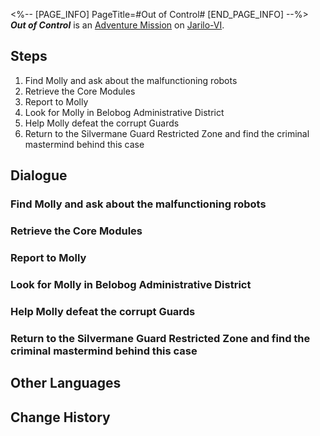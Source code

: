 <%-- [PAGE_INFO]
PageTitle=#Out of Control#
[END_PAGE_INFO] --%>
{{Stub|Dialogue.}}
{{Mission Infobox
|id            = 2011101
|title         = 
|image         = <!--Mission Out of Control.png-->
|type          = Adventure
|event_name    = 
|chapter       = 
|requirements  = [[Trailblaze Mission]] ''[[Silent Galaxy]]'' completed
|summary       = After comforting Molly, you tell her to hide in Neverwinter Workshop, and get her testimony that corruption is happening in the army. What will happen next?
|characters    = Molly; Shocked Silvermane Guard; Trailblazer; Worried Silvermane Guard
|startLocation = [[Jarilo-VI]] - [[Silvermane Guard Restricted Zone]]
|world         = Jarilo-VI
|area          = Silvermane Guard Restricted Zone
|prev          = 
|next          = 
|exp           = 250
|credits       = 14000
|stellarJade   = 40
|other         = {{Card List|Condensed Aether*4; Shield (Item)*100}}
}}
'''''Out of Control''''' is an [[Adventure Mission]] on [[Jarilo-VI]].

==Steps==
# Find Molly and ask about the malfunctioning robots
# Retrieve the Core Modules
# Report to Molly
# Look for Molly in Belobog Administrative District
# Help Molly defeat the corrupt Guards
# Return to the Silvermane Guard Restricted Zone and find the criminal mastermind behind this case

<!--
==Gameplay Notes==

--><!--
==Trial Character==

-->
==Dialogue==
{{Stub Dialogue}}
===Find Molly and ask about the malfunctioning robots===
{{Mission Description|type=adventure|location=Silvermane Guard Restricted Zone|You receive a notification from the Belobog Silvermane Guard Restricted Zone: There are malfunctioning robots roaming around the zone, which might be dangerous.<br />This is not your business... But as someone helpful, you should find Molly and ask about the details.}}
{{Dialogue Start}}
:{{tx}}
{{Dialogue End}}

===Retrieve the Core Modules===
{{Mission Description|type=adventure|location=<!--to be added-->|update|Molly from the Technology Division is angry with her colleagues. You learn from her that a group of dangerous malfunctioning robots is wandering around in the restricted zone, which are prone to harming people.<br />You agree to help Molly retrieve these robots' "Core Modules." There are three robots that have this problem. Search carefully around the Silvermane Guard Restricted Zone.}}
{{Dialogue Start}}
:{{tx}}
{{Dialogue End}}

===Report to Molly===
{{Mission Description|type=adventure|location=Silvermane Guard Restricted Zone|update|Molly from the Technology Division is angry with her colleagues. You learn from her that a group of dangerous malfunctioning robots is wandering around in the restricted zone, which are prone to harming people.<br />You have retrieved all the "Core Modules." Bring them back to Molly.}}
{{Dialogue Start}}
:{{tx}}
{{Dialogue End}}

===Look for Molly in Belobog Administrative District===
{{Mission Description|type=adventure|location=Administrative District|update|When you return, you find Pela taking Molly's place. After talking to her, you learn that Pela is investigating a corruption case related to those defective robots, and Molly is likely to be in danger.<br />Molly's colleagues tell you her address, where you might find her.}}
{{Dialogue Start}}
:{{tx}}
{{Dialogue End}}

===Help Molly defeat the corrupt Guards===
{{Mission Description|type=adventure|location=Silvermane Guard Restricted Zone|update|After comforting Molly, you tell her to hide in Neverwinter Workshop, and get her testimony that corruption is happening in the army.<br />When you return to the restricted zone, you find that Molly has come here to confront the criminal. Her life is at risk, she needs your help!}}
{{Dialogue Start}}
:{{tx}}
{{Dialogue End}}

===Return to the Silvermane Guard Restricted Zone and find the criminal mastermind behind this case===
{{Mission Description|type=adventure|location=Silvermane Guard Restricted Zone|update|After comforting Molly, you tell her to hide in Neverwinter Workshop, and get her testimony that corruption is happening in the army.<br />Pela speculates that the one behind this case is still in the Silvermane Guard Restricted Zone. It's time to let them pay!}}
{{Dialogue Start}}
:{{tx}}
{{Dialogue End}}

==Other Languages==
{{Other Languages
|en   = Out of Control
|zhs  = 失控
|zht  = 失控
|ja   = 制御不能
|ko   = 통제 불능
|es   = Fuera de control
|fr   = Hors de contrôle
|ru   = Вне контроля
|th   = สูญเสียการควบคุม
|vi   = Mất Kiểm Soát
|de   = Außer Kontrolle
|id   = Kehilangan Kontrol
|pt   = Fora de Controle
}}

==Change History==
{{Change History|1.0}}
